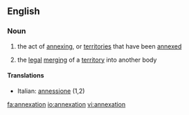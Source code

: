 ==English==

===Noun===
{{wikipedia}}
{{en-noun}}

# the act of [[annexing]], or [[territories]] that have been [[annexed]]
#{{law}} the [[legal]] [[merging]] of a [[territory]] into another body

====Translations====
{{top}}
*Italian: [[annessione]] {{f}} (1,2)
{{mid}}

{{bottom}}

[[fa:annexation]]
[[io:annexation]]
[[vi:annexation]]
